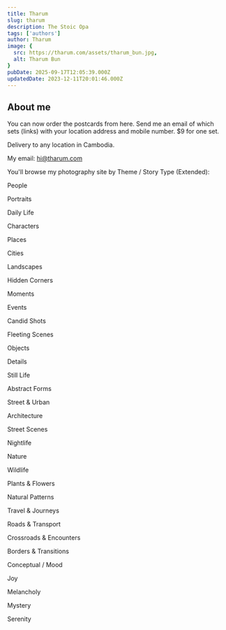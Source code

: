 ```yaml
---
title: Tharum
slug: tharum
description: The Stoic Opa
tags: ['authors']
author: Tharum
image: {
  src: https://tharum.com/assets/tharum_bun.jpg,
  alt: Tharum Bun
}
pubDate: 2025-09-17T12:05:39.000Z
updatedDate: 2023-12-11T20:01:46.000Z
---
```

## About me

You can now order the postcards from here.
Send me an email of which sets (links) with your location address and mobile number.
$9 for one set.

Delivery to any location in Cambodia.

My email: hi@tharum.com

You'll browse my photography site by Theme / Story Type (Extended):

People

Portraits

Daily Life

Characters


Places

Cities

Landscapes

Hidden Corners


Moments

Events

Candid Shots

Fleeting Scenes

Objects

Details

Still Life

Abstract Forms

Street & Urban

Architecture

Street Scenes

Nightlife

Nature

Wildlife

Plants & Flowers

Natural Patterns

Travel & Journeys

Roads & Transport

Crossroads & Encounters

Borders & Transitions

Conceptual / Mood

Joy

Melancholy

Mystery

Serenity